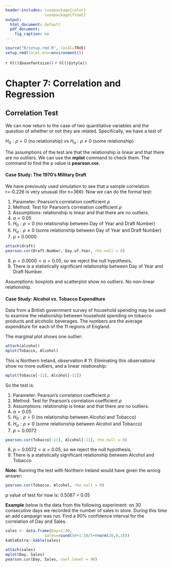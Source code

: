 ```yaml
---
header-includes: \usepackage{color}
                 \usepackage{float}
output:
  html_document: default
  pdf_document:
    fig_caption: no
---
```


```r
source("R/setup.rmd.R", local=TRUE)
setup.rmd(local.env=environment())
```
`r hl()$basefontsize()`
`r hl()$style()`

# Chapter 7: Correlation and Regression

## Correlation Test 


We can now return to the case of two quantitative variables and the question of whether or not they are related. Specifically, we have a test of 

$H_0: \rho =0$ (no relationship) vs $H_a: \rho \ne 0$ (some relationship) 

The assumptions of the test are that the relationship is linear and that there are no outliers. We can use the **mplot** command to check them. The command to find the p value is  **pearson.cor.**

#### **Case Study:** The 1970's Military Draft

We have previously used simulation to see that a sample correlation r=-0.226 is very unusual (for n=366). Now we can do the formal test:

1) Parameter: Pearson's correlation coefficient $\rho$
2) Method: Test for Pearson's correlation coefficient $\rho$
3) Assumptions: relationship is linear and that there are no outliers.
4) $\alpha = 0.05$  
5) $H_0: \rho =0$ (no relationship between Day of Year and Draft Number) 
6) $H_a: \rho \ne 0$ (some relationship between Day of Year and Draft Number) 
7) p = 0.0000 
```r
attach(draft)
pearson.cor(Draft.Number, Day.of.Year, rho.null = 0)
```

8) $p=0.0000 <\alpha = 0.05$, so we reject the null hypothesis,
9) There is a statistically significant relationship between Day of Year and Draft Number.  

Assumptions: boxplots and scatterplot show no outliers. No non-linear relationship.   
  
#### **Case Study:** Alcohol vs. Tobacco Expenditure
Data from a British government survey of household spending may be used to examine the relationship between household spending on tobacco products and alcoholic beverages. The numbers are the average expenditure for each of the 11 regions of England. 

The marginal plot shows one outlier:

```r
attach(alcohol)
mplot(Tobacco, Alcohol)
```

This is Northern Ireland, observation # 11. Eliminating this observations show no more outliers, and a linear relationship:

```r
mplot(Tobacco[-11], Alcohol[-11])
```

So the test is:

1) Parameter: Pearson's correlation coefficient $\rho$
2) Method: Test for Pearson's correlation coefficient $\rho$
3) Assumptions: relationship is linear and that there are no outliers.
4) $\alpha = 0.05$ 
5) $H_0: \rho =0$ (no relationship between Alcohol and Tobacco) 
6) $H_a: \rho \ne0$ (some relationship between Alcohol and Tobacco) 
7) $p = 0.0072$

```r
pearson.cor(Tobacco[-11], Alcohol[-11], rho.null = 0)
```

8) $p=0.0072 < \alpha = 0.05$, so we reject the null hypothesis,
9) There is a statistically significant relationship between
Alcohol and Tobacco

**Note:** Running the test with Northern Ireland would have given the wrong answer:

```r
pearson.cor(Tobacco, Alcohol, rho.null = 0)
```


p value of test for now is:  0.5087 > 0.05

**Example** below is the data from the following experiment: on 30 consecutive days we recorded the number of sales in store. During this time an add campaign was run. Find a $90\%$ confidence interval for the correlation of Day and Sales.

```r
sales <- data.frame(Day=1:30,
                 Sales=round(50+1:30/5+rnorm(30,0,3)))
kableExtra::kable(sales)
```

```r
attach(sales)
mplot(Day, Sales)
pearson.cor(Day, Sales, conf.level = 90)
```

